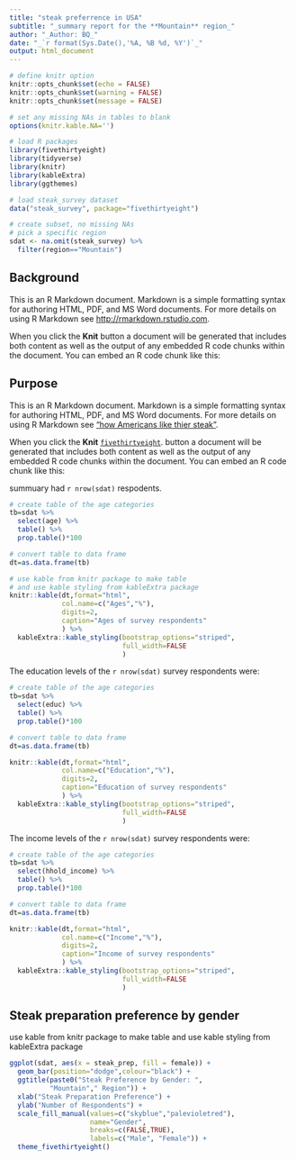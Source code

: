 ```yaml
---
title: "steak preferrence in USA"
subtitle: "_summary report for the **Mountain** region_"
author: "_Author: BQ_"
date: "_`r format(Sys.Date(),'%A, %B %d, %Y')`_"
output: html_document
---
```


```r
# define knitr option
knitr::opts_chunk$set(echo = FALSE)
knitr::opts_chunk$set(warning = FALSE)
knitr::opts_chunk$set(message = FALSE)

# set any missing NAs in tables to blank
options(knitr.kable.NA='')

# load R packages
library(fivethirtyeight)
library(tidyverse)
library(knitr)
library(kableExtra)
library(ggthemes)

# load steak_survey dataset
data("steak_survey", package="fivethirtyeight")

# create subset, no missing NAs
# pick a specific region
sdat <- na.omit(steak_survey) %>%
  filter(region=="Mountain")

```

## Background

This is an R Markdown document. Markdown is a simple formatting syntax for authoring HTML, PDF, and MS Word documents. For more details on using R Markdown see <http://rmarkdown.rstudio.com>.

When you click the **Knit** button a document will be generated that includes both content as well as the output of any embedded R code chunks within the document. You can embed an R code chunk like this:

## Purpose
This is an R Markdown document. Markdown is a simple formatting syntax for authoring HTML, PDF, and MS Word documents. For more details on using R Markdown see ["how Americans like thier steak"](http://rmarkdown.rstudio.com).

When you click the **Knit** [`fivethirtyeight`](http://rmarkdown.rstudio.com). button a document will be generated that includes both content as well as the output of any embedded R code chunks within the document. You can embed an R code chunk like this:

summuary had `r nrow(sdat)` respodents.

```r
# create table of the age categories
tb=sdat %>%
  select(age) %>%
  table() %>%
  prop.table()*100

# convert table to data frame
dt=as.data.frame(tb)

# use kable from knitr package to make table
# and use kable styling from kableExtra package
knitr::kable(dt,format="html",
             col.name=c("Ages","%"),
             digits=2,
             caption="Ages of survey respondents"
             ) %>% 
  kableExtra::kable_styling(bootstrap_options="striped",
                            full_width=FALSE
                            )

```
The education levels of the `r nrow(sdat)` survey respondents were:
```r
# create table of the age categories
tb=sdat %>%
  select(educ) %>%
  table() %>%
  prop.table()*100

# convert table to data frame
dt=as.data.frame(tb)

knitr::kable(dt,format="html",
             col.name=c("Education","%"),
             digits=2,
             caption="Education of survey respondents"
             ) %>% 
  kableExtra::kable_styling(bootstrap_options="striped",
                            full_width=FALSE
                            )


```

The income levels of the `r nrow(sdat)` survey respondents were:
```r
# create table of the age categories
tb=sdat %>%
  select(hhold_income) %>%
  table() %>%
  prop.table()*100

# convert table to data frame
dt=as.data.frame(tb)

knitr::kable(dt,format="html",
             col.name=c("Income","%"),
             digits=2,
             caption="Income of survey respondents"
             ) %>% 
  kableExtra::kable_styling(bootstrap_options="striped",
                            full_width=FALSE
                            )


```
## Steak preparation preference by gender

use kable from knitr package to make table
and use kable styling from kableExtra package
```r
ggplot(sdat, aes(x = steak_prep, fill = female)) +
  geom_bar(position="dodge",colour="black") +
  ggtitle(paste0("Steak Preference by Gender: ",
          "Mountain"," Region")) +
  xlab("Steak Preparation Preference") +
  ylab("Number of Respondents") +
  scale_fill_manual(values=c("skyblue","palevioletred"),
                    name="Gender",
                    breaks=c(FALSE,TRUE),
                    labels=c("Male", "Female")) +
  theme_fivethirtyeight()

```


